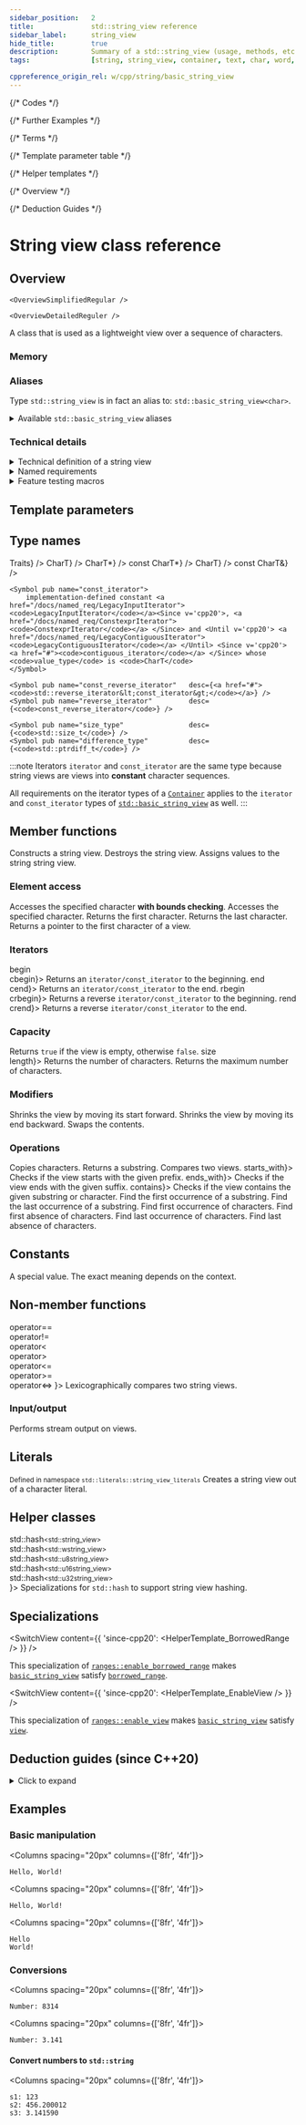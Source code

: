 ```yaml
---
sidebar_position:	2
title:				std::string_view reference
sidebar_label:		string_view
hide_title:			true
description:		Summary of a std::string_view (usage, methods, etc.) - C++ Language
tags:				[string, string_view, container, text, char, word, phrase]

cppreference_origin_rel: w/cpp/string/basic_string_view
---
```





{/* Codes */}

{/* Further Examples */}

{/* Terms */}

{/* Template parameter table */}

{/* Helper templates */}

{/* Overview */}

{/* Deduction Guides */}

<NotFinished />

# String view class reference

## Overview

<Tabs>
<TabItem value="simplified" label="Simplified" default>

	<OverviewSimplifiedRegular />

</TabItem>
<TabItem value="detailed" label="Detailed">

	<OverviewDetailedReguler />

</TabItem>
</Tabs>

A class that is used as a lightweight view over a sequence of characters.

### Memory

<ImproveSection />

### Aliases

Type `std::string_view` is in fact an alias to: `std::basic_string_view<char>`.

<details>
	<summary>Available <code>std::basic_string_view</code> aliases</summary>
	<div>
		<SymbolTable noTraits>
			<Symbol name="std::string_view"			desc={<code>std::basic_string_view&lt;char&gt;</code>}/>
			<Symbol name="std::wstring_view" 		desc={<code>std::basic_string_view&lt;wchar_t&gt;</code>}/>
			<Symbol name={<Since v='cpp20'>std::u8string_view</Since>}		desc={<code>std::basic_string_view&lt;char8_t&gt;</code>}/>
			<Symbol name={<Since v='cpp11'>std::u16string_view</Since>}		desc={<code>std::basic_string_view&lt;char16_t&gt;</code>}/>
			<Symbol name={<Since v='cpp11'>std::u32string_view</Since>}		desc={<code>std::basic_string_view&lt;char32_t&gt;</code>}/>
		</SymbolTable>
	</div>
</details>

### Technical details

<details>
<summary>Technical definition of a string view</summary>
<div>

The class template `basic_string_view` describes an object that can refer to a constant contiguous sequence of char-like objects with the first element of the sequence at position zero.

A typical implementation holds only two members: a pointer to constant `CharT` and a size.

<Since v='cpp11'> Every specialization of <a href="string"><code>std::basic_string_view</code></a> is a <a href="/docs/named_req/TriviallyCopyable"><code>TriviallyCopyable</code></a> type. </Since>

</div>
</details>

<details>
<summary>Named requirements</summary>
<div>

`std::basic_string_view` meets the requirements of:
- <Since v="cpp23"><a href="/docs/named_req/TriviallyCopyable">TriviallyCopyable</a></Since>

	-
		:::note
		Specializations of [`std::basic_string_view`](#) are already trivially copyable types in all existing implementations, even before the formal requirement introduced in C++23.
		:::

</div>
</details>

<details>
<summary>Feature testing macros</summary>
<div>

<ImproveSection />

</div>
</details>

<ClassSummary name="string_view" namespaces="std" folder="string" headerName="string_view">

## Template parameters

<TemplateParameterTable />

## Type names

<SymbolTable>
	<Symbol pub name="traits_type"				desc={<code>Traits</code>} />
	<Symbol pub name="value_type" 				desc={<code>CharT</code>} />
	<Symbol pub name="pointer"					desc={<code>CharT*</code>} />
	<Symbol pub name="const_pointer"			desc={<code>const CharT*</code>} />
	<Symbol pub name="reference"				desc={<code>CharT</code>} />
	<Symbol pub name="const_reference"			desc={<code>const CharT&</code>} />

	<Symbol pub name="const_iterator">
		implementation-defined constant <a href="/docs/named_req/LegacyInputIterator"><code>LegacyInputIterator</code></a><Since v='cpp20'>, <a href="/docs/named_req/ConstexprIterator"><code>ConstexprIterator</code></a> </Since> and <Until v='cpp20'> <a href="/docs/named_req/LegacyContiguousIterator"><code>LegacyContiguousIterator</code></a> </Until> <Since v='cpp20'> <a href="#"><code>contiguous_iterator</code></a> </Since> whose <code>value_type</code> is <code>CharT</code>
	</Symbol>

	<Symbol pub name="const_reverse_iterator"	desc={<a href="#"><code>std::reverse_iterator&lt;const_iterator&gt;</code></a>} />
	<Symbol pub name="reverse_iterator"			desc={<code>const_reverse_iterator</code>} />

	<Symbol pub name="size_type"				desc={<code>std::size_t</code>} />
	<Symbol pub name="difference_type"			desc={<code>std::ptrdiff_t</code>} />
</SymbolTable>


:::note Iterators
`iterator` and `const_iterator` are the same type because string views are views into **constant** character sequences.

All requirements on the iterator types of a [`Container`](/docs/named_req/Container) applies to the `iterator` and `const_iterator` types of [`std::basic_string_view`](#) as well.
:::

## Member functions

<SymbolTable>
	<Symbol pub autoLink linkName="constructors" name="(constructors)">
		Constructs a string view.
	</Symbol>
	<Symbol pub name="(destructor)">
		Destroys the string view.
	</Symbol>
	<Symbol pub autoLink linkName="operator_assign" name="operator=">
		Assigns values to the string string view.
	</Symbol>
</SymbolTable>

### Element access

<SymbolTable>
	<Symbol pub autoLink name="at">
		Accesses the specified character <b>with bounds checking</b>.
	</Symbol>
	<Symbol pub autoLink linkName="operator_subscript" name="operator[]">
		Accesses the specified character.
	</Symbol>
	<Symbol pub autoLink linkName="front" name="front">
		Returns the first character.
	</Symbol>
	<Symbol pub autoLink linkName="back" name="back">
		Returns the last character.
	</Symbol>
	<Symbol pub autoLink name="data">
		Returns a pointer to the first character of a view.
	</Symbol>
</SymbolTable>

### Iterators

<SymbolTable>
	<Symbol pub autoLink linkName="begin" name={<>begin<br/>cbegin</>}>
		Returns an <code>iterator/const_iterator</code> to the beginning.
	</Symbol>
	<Symbol pub autoLink linkName="end" name={<>end<br/>cend</>}>
		Returns an <code>iterator/const_iterator</code> to the end.
	</Symbol>
	<Symbol pub autoLink linkName="rbegin" name={<>rbegin<br/>crbegin</>}>
		Returns a reverse <code>iterator/const_iterator</code> to the beginning.
	</Symbol>
	<Symbol pub autoLink linkName="rend" name={<>rend<br/>crend</>}>
		Returns a reverse <code>iterator/const_iterator</code> to the end.
	</Symbol>
</SymbolTable>

### Capacity

<SymbolTable>
	<Symbol pub autoLink name="empty">
		Returns <code>true</code> if the view is empty, otherwise <code>false</code>.
	</Symbol>
	<Symbol pub autoLink linkName="size" name={<>size<br/>length</>}>
		Returns the number of characters.
	</Symbol>
	<Symbol pub autoLink name="max_size">
		Returns the maximum number of characters.
	</Symbol>
</SymbolTable>

### Modifiers

<SymbolTable>
	<Symbol pub autoLink name="remove_prefix">
		Shrinks the view by moving its start forward.
	</Symbol>
	<Symbol pub autoLink name="remove_suffix">
		Shrinks the view by moving its end backward.
	</Symbol>
	<Symbol pub autoLink name="swap">
		Swaps the contents.
	</Symbol>
</SymbolTable>

### Operations

<SymbolTable>
	<Symbol pub autoLink name="copy">
		Copies characters.
	</Symbol>
	<Symbol pub autoLink name="substr">
		Returns a substring.
	</Symbol>
	<Symbol pub autoLink name="compare">
		Compares two views.
	</Symbol>
	<Symbol pub autoLink linkName="starts_with" name={<Since v="cpp20">starts_with</Since>}>
		Checks if the view starts with the given prefix.
	</Symbol>
	<Symbol pub autoLink linkName="ends_with" name={<Since v="cpp20">ends_with</Since>}>
		Checks if the view ends with the given suffix.
	</Symbol>
	<Symbol pub autoLink linkName="contains" name={<Since v="cpp23">contains</Since>}>
		Checks if the view contains the given substring or character.
	</Symbol>
	<Symbol pub autoLink name="find">
		Find the first occurrence of a substring.
	</Symbol>
	<Symbol pub autoLink name="rfind">
		Find the last occurrence of a substring.
	</Symbol>
	<Symbol pub autoLink name="find_first_of">
		Find first occurrence of characters.
	</Symbol>
	<Symbol pub autoLink name="find_first_not_of">
		Find first absence of characters.
	</Symbol>
	<Symbol pub autoLink name="find_last_of">
		Find last occurrence of characters.
	</Symbol>
	<Symbol pub autoLink name="find_last_not_of">
		Find last absence of characters.
	</Symbol>
</SymbolTable>

## Constants

<SymbolTable>
	<Symbol pub static constexpr name="npos">
		A special value. The exact meaning depends on the context.
	</Symbol>
</SymbolTable>

## Non-member functions

<SymbolTable noTraits>
	<Symbol name={<>
				operator==<br/>
				<Removed v="cpp20">operator!= </Removed> <br />
				<Removed v="cpp20">operator&lt; </Removed> <br />
				<Removed v="cpp20">operator&gt; </Removed> <br />
				<Removed v="cpp20">operator&lt;= </Removed> <br />
				<Removed v="cpp20">operator&gt;= </Removed> <br />
				operator&lt;=&gt;
			</>}>
		Lexicographically compares two string views.
	</Symbol>
</SymbolTable>

### Input/output

<SymbolTable noTraits>
	<Symbol name="operator<<">
		Performs stream output on views.
	</Symbol>
</SymbolTable>

## Literals

<small>Defined in namespace <code>std::literals::string_view_literals</code></small>
<SymbolTable noTraits>
	<Symbol name='operator ""sv'>
		Creates a string view out of a character literal.
	</Symbol>
</SymbolTable>

## Helper classes

<SymbolTable noTraits>
	<Symbol name={<>
				<Since v="cpp11"> std::hash<small>&lt;std::string_view&gt;</small> </Since> <br />
				<Since v="cpp11"> std::hash<small>&lt;std::wstring_view&gt;</small> </Since> <br />
				<Since v="cpp20"> std::hash<small>&lt;std::u8string_view&gt;</small> </Since> <br />
				<Since v="cpp11"> std::hash<small>&lt;std::u16string_view&gt;</small> </Since> <br />
				<Since v="cpp11"> std::hash<small>&lt;std::u32string_view&gt;</small> </Since> <br />
			</>}>
		Specializations for <code>std::hash</code> to support string view hashing.
	</Symbol>
</SymbolTable>

## Specializations

<SwitchView content={{
	'since-cpp20': <HelperTemplate_BorrowedRange />
}} />

This specialization of [`ranges::enable_borrowed_range`](#) makes [`basic_string_view`](#) satisfy [`borrowed_range`](#).

<SwitchView content={{
	'since-cpp20': <HelperTemplate_EnableView />
}} />

This specialization of [`ranges::enable_view`](#) makes [`basic_string_view`](#) satisfy [`view`](#).

</ClassSummary>

## Deduction guides (since C++20)

<details>
<summary>Click to expand</summary>
<div>

	<DeductionGuides />

</div>
</details>

## Examples

### Basic manipulation

<Columns spacing="20px" columns={['8fr', '4fr']}>
<div>

<CustomCodeBlock withTitle>
	<FurtherExampleCreateAndPrintSimpleString />
</CustomCodeBlock>

</div>
<div>

```plaintext title="Result"
Hello, World!
```

</div>
</Columns>

<Columns spacing="20px" columns={['8fr', '4fr']}>
<div>

<CustomCodeBlock withTitle>
	<FurtherExampleConcatenatingStrings />
</CustomCodeBlock>

</div>
<div>

```plaintext title="Result"
Hello, World!
```

</div>
</Columns>

<Columns spacing="20px" columns={['8fr', '4fr']}>
<div>

<CustomCodeBlock withTitle>
	<FurtherExampleSplittingAString />
</CustomCodeBlock>

</div>
<div>

```plaintext title="Result"
Hello
World!
```

</div>
</Columns>

### Conversions

<Columns spacing="20px" columns={['8fr', '4fr']}>
<div>

<CustomCodeBlock withTitle>
	<FurtherExampleConvertStringToInt />
</CustomCodeBlock>

</div>
<div>

```plaintext title="Result"
Number: 8314
```

</div>
</Columns>

<Columns spacing="20px" columns={['8fr', '4fr']}>
<div>

<CustomCodeBlock withTitle>
	<FurtherExampleConvertStringToFloat />
</CustomCodeBlock>

</div>
<div>

```plaintext title="Result"
Number: 3.141
```

</div>
</Columns>

#### Convert numbers to `std::string`

<Columns spacing="20px" columns={['8fr', '4fr']}>
<div>

<CustomCodeBlock withTitle>
	<FurtherExampleConvertNumbersToString />
</CustomCodeBlock>

</div>
<div>

```plaintext title="Possible output"
s1: 123
s2: 456.200012
s3: 3.141590
```

</div>
</Columns>
